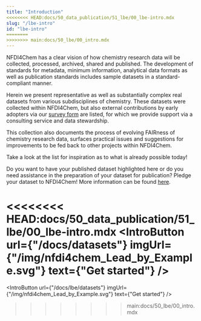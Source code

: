 ```yaml
---
title: "Introduction"
<<<<<<<< HEAD:docs/50_data_publication/51_lbe/00_lbe-intro.mdx
slug: "/lbe-intro"
id: "lbe-intro"
========
>>>>>>>> main:docs/50_lbe/00_intro.mdx
---
```



NFDI4Chem has a clear vision of how chemistry research data will be collected, processed, archived, shared and published. The development of standards for metadata, minimum information, analytical data formats as well as publication standards includes sample datasets in a standard-compliant manner.

Herein we present representative as well as substantially complex real datasets from various subdisciplines of chemistry. These datasets were collected within NFDI4Chem, but also external contributions by early adopters via our [survey form](https://docs.google.com/forms/d/e/1FAIpQLSdd_4oNSM0Q4epJwxNU5zthL_0JroGSYl4ILMLR0G1Xo9YbRw/viewform) are listed, for which we provide support via a consulting service and data stewardship. 

This collection also documents the process of evolving FAIRness of chemistry research data, surfaces practical issues and suggestions for improvements to be fed back to other projects within NFDI4Chem.

Take a look at the list for inspiration as to what is already possible today!

Do you want to have your published dataset highlighted here or do you need assistance in the preparation of your dataset for publication? Pledge your dataset to NFDI4Chem! More information can be found [here](https://www.nfdi4chem.de/index.php/2022/02/02/data-pledge-lets-lead-by-example-2/).

<<<<<<<< HEAD:docs/50_data_publication/51_lbe/00_lbe-intro.mdx
<IntroButton url={"/docs/datasets"} imgUrl={"/img/nfdi4chem_Lead_by_Example.svg"} text={"Get started"} />
========
<IntroButton url={"/docs/lbe/datasets"} imgUrl={"/img/nfdi4chem_Lead_by_Example.svg"} text={"Get started"} />
>>>>>>>> main:docs/50_lbe/00_intro.mdx

